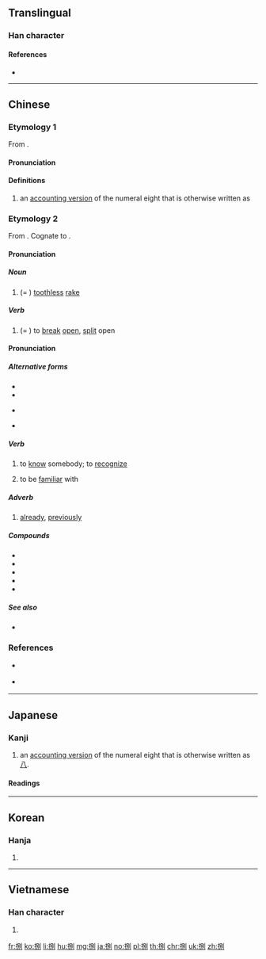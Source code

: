 ==Translingual==

===Han character===
{{Han char|rn=64|rad=手|as=07|sn=10|four=52000|canj=QRSN|ids=⿰扌别}}

====References====
* {{Han ref|kx=0433.180|dkj=12141|dj=0783.010|hdz=31883.050|uh=634C|ud=25420|bh=AEC3|bd=44739}}

----

==Chinese==
{{zh-forms}}

===Etymology 1===
From {{etyl|sit-pro|zh}} {{m|sit-pro|*b-r-gjat ~ b-g-rjat|*b-r-gjat|eight}}.

====Pronunciation====
{{zh-pron
|m=bā
|c=baat3
|cat=num
}}

====Definitions====
{{zh-hanzi}}

# an [[:w:Chinese numbers#Numeral characters|accounting version]] of the numeral eight that is otherwise written as {{zh-l|八|tr=-}}

===Etymology 2===
From {{etyl|sit-pro|zh}} {{m|sit-pro|*brat ~ prat|*brat|cut apart, cut open}}. Cognate to {{zh-l|別}}.

====Pronunciation====
{{zh-pron
|m=bā
|c=baat3
|mc=y
|oc=y
|cat=v,n
}}

=====Noun=====
{{zh-verb}}

# (= {{zh-l|朳}}) [[toothless]] [[rake]]

=====Verb=====
{{zh-verb}}

# (= {{zh-l|扒}}) to [[break]] [[open]], [[split]] open

====Pronunciation====
{{zh-pron
|mn=pat/bat
|mn-t=bag4
|cat=v,adv
}}

=====Alternative forms=====
* {{zh-l|別|tr=-}}
* {{zh-l|八|tr=-}}
* {{qualifier|to know|to be familiar with}} {{zh-l|識|tr=-}}
* {{qualifier|already}} {{zh-l|曾|tr=-}}

=====Verb=====
{{zh-verb}}

# {{label|zh|Min Nan}} to [[know]] somebody; to [[recognize]]
# {{label|zh|Min Nan}} to be [[familiar]] with

=====Adverb=====
{{zh-adv}}

# {{label|zh|Min Nan}} [[already]], [[previously]]

=====Compounds=====
* {{zh-l|捌字}}
* {{zh-l|捌貨}}
* {{zh-l|捌想}}
* {{zh-l|毋捌}}
* {{zh-l|相捌}}

=====See also=====
* {{zh-l|認識}}

===References===
* {{qual|Min Nan}} {{thcwda|294}}
* {{qual|Min Nan}} {{thcwd|6014}}

----

==Japanese==

===Kanji===
{{ja-kanji|grade=|rs=手07}}

# an [[:w:Japanese numerals#Formal numbers|accounting version]] of the numeral eight that is otherwise written as [[八]].

====Readings====
{{ja-readings|on=[[はつ]] (hatsu), [[はち]] (hachi), [[べつ]] (betsu)|kun=[[さばく]] (sabaku), [[さばける]] (sabakeru), [[はけ]] (hake), [[さばき]] (sabaki)}}

----

==Korean==

===Hanja===
{{ko-hanja|hangeul=팔|eumhun=|rv=pal|mr=p'al|y=phal}}

# {{defn|lang=ko|sort=手07}}

----

==Vietnamese==

===Han character===
{{vi-hantu|[[bịt]], [[bát]], [[bít]], [[xốc]], [[bắt]]|rs=手07}}

# {{defn|lang=vi|sort=手07}}

[[fr:捌]]
[[ko:捌]]
[[li:捌]]
[[hu:捌]]
[[mg:捌]]
[[ja:捌]]
[[no:捌]]
[[pl:捌]]
[[th:捌]]
[[chr:捌]]
[[uk:捌]]
[[zh:捌]]